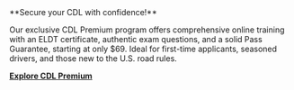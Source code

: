 <Card icon="trophy" iconType="duotone" color="#007AFF">
  **Secure your CDL with confidence!**

  Our exclusive CDL Premium program offers comprehensive online training with an ELDT certificate, authentic exam questions, and a solid Pass Guarantee, starting at only $69. Ideal for first-time applicants, seasoned drivers, and those new to the U.S. road rules.

  [**Explore CDL Premium**](https://driving-tests.org/cdl-premium/)
</Card>
